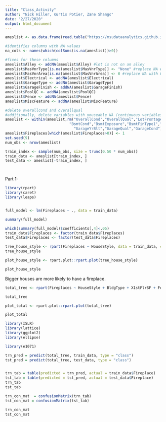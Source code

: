 ```yaml
---
title: "Class_Activity"
author: "Nick Hiller, Kurtis Potier, Zane Shango"
date: "2/27/2020"
output: html_document
---
```


```r
ameslist <- as.data.frame(read.table("https://msudataanalytics.github.io/SSC442/Labs/data/ames.csv",header = TRUE,sep = ","))

#identifies columns with NA values
na_cols <- names(which(colSums(is.na(ameslist))>0))

#fixes for these columns
ameslist$Alley <- addNA(ameslist$Alley) #lot is not on an alley
ameslist$MasVnrType[is.na(ameslist$MasVnrType)] <- "None" #replace NA with None
ameslist$MasVnrArea[is.na(ameslist$MasVnrArea)] <- 0 #replace NA with 0
ameslist$Electrical <- addNA(ameslist$Electrical)
ameslist$GarageType <- addNA(ameslist$GarageType)
ameslist$GarageFinish <- addNA(ameslist$GarageFinish)
ameslist$PoolQC <- addNA(ameslist$PoolQC)
ameslist$Fence <- addNA(ameslist$Fence)
ameslist$MiscFeature <- addNA(ameslist$MiscFeature)

#delete overallcond and overallqual
#additionally, delete variables with unuseable NA (continuous variables that describe factor variables with y/n)
ameslist <- within(ameslist,rm("OverallCond","OverallQual","LotFrontage","BsmtQual",
                             "BsmtCond","BsmtExposure","BsmtFinType1","BsmtFinType2","FireplaceQu",
                               "GarageYrBlt","GarageQual","GarageCond"))
ameslist$Fireplaces[which(ameslist$Fireplaces>0)] <- 1
set.seed(9)
num_obs <- nrow(ameslist)

train_index <- sample(num_obs, size = trunc(0.50 * num_obs))
train_data <- ameslist[train_index, ]
test_data <- ameslist[-train_index, ]




```


Part 1:

```r
library(rpart)
library(caret)
library(leaps)


full_model <- lm(Fireplaces ~ ., data = train_data)

summary(full_model)

which(summary(full_model)$coefficients[,4]<.05)
train_data$Fireplaces <- factor(train_data$Fireplaces)
test_data$Fireplaces <- factor(test_data$Fireplaces)
```





```r
tree_house_style <- rpart(Fireplaces ~ HouseStyle, data = train_data, cp = 0.0)
tree_house_style

plot_house_style <- rpart.plot::rpart.plot(tree_house_style)

plot_house_style
```


Bigger houses are more likely to have a fireplace.


```r
total_tree <- rpart(Fireplaces ~ HouseStyle + BldgType + X1stFlrSF + Foundation + MiscFeature + PavedDrive, data = train_data)

total_tree

plot_total <- rpart.plot::rpart.plot(total_tree)

plot_total


```




```r
library(ISLR)
library(lattice)
library(ggplot2)
library(ellipse)

library(e1071)

trn_pred = predict(total_tree, train_data, type = "class")
tst_pred = predict(total_tree, test_data, type = "class")


trn_tab = table(predicted = trn_pred, actual = train_data$Fireplace)
tst_tab = table(predicted = tst_pred, actual = test_data$Fireplace)
trn_tab
tst_tab

trn_con_mat  = confusionMatrix(trn_tab)
tst_con_mat = confusionMatrix(tst_tab)

trn_con_mat
tst_con_mat

```












